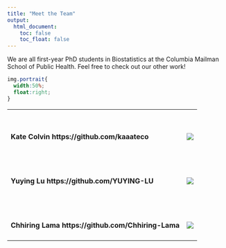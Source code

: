 ```yaml
---
title: "Meet the Team"
output: 
  html_document:
    toc: false
    toc_float: false
---
```


We are all first-year PhD students in Biostatistics at the Columbia Mailman School of Public Health. Feel free to check out our other work!

```css

img.portrait{
  width:50%;
  float:right;
}

```

<table style="width:90%">
  <tr>
    <td><h4></h4></td>
    <td></td>
  </tr>
  <tr>
    <td><h4> Kate Colvin https://github.com/kaaateco</h4></td>
    <td><img src="images/IMG_9456.jpg" class="portrait"></td>
    
  </tr>
  <tr>
    <td><h3></h3></td>
    <td></td>
  </tr>
  <tr>
    <td><h4> Yuying Lu https://github.com/YUYING-LU</h4></td>
    <td><img src="images/yuying.jpg" class="portrait"></td>
  </tr>
  
  <tr>
    <td><h3></h3></td>
    <td></td>
  </tr>
  <tr>
    <td><h4> Chhiring Lama https://github.com/Chhiring-Lama</h4></td>
    <td><img src="images/ch.jpg" class="portrait"></td>
  </tr>
</table>


<!-- <div class="imageflex"> -->
<!--   <img src="images/IMG_9456.jpg" height="280px"> -->

<!--   <p class="imageflexcontent">**Kate Colvin** <a href="https://github.com/kaaateco">https://github.com/kaaateco</a></p> -->
<!-- </div> -->

<!-- <div class="imageflex"> -->
<!--   <img src="images/yuying.jpg" height="280px"> -->

<!--   <p class="imageflexcontent">**Yuying Lu** <a href="https://github.com/kaaateco">https://github.com/kaaateco</a></p> -->
<!-- </div> -->

<!-- <div class="imageflex"> -->
<!--   <img src="images/ch.jpg" height="280px"> -->

<!--   <p class="imageflexcontent">**Chhiring Lama** <a href="https://github.com/kaaateco">https://github.com/kaaateco</a></p> -->
<!-- </div> -->


